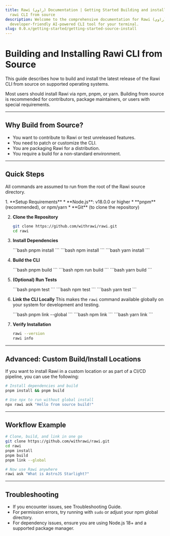```yaml
---
title: Rawi (راوي) Documentation | Getting Started Building and installing the
  rawi CLI from source
description: Welcome to the comprehensive documentation for Rawi (راوي), a
  developer-friendly AI-powered CLI tool for your terminal.
slug: 0.0.x/getting-started/getting-started-source-install
---
```



<Clarity />

# Building and Installing Rawi CLI from Source

This guide describes how to build and install the latest release of the Rawi CLI from source on supported operating systems.

<Aside>
  Most users should install Rawi via npm, pnpm, or yarn. Building from source is recommended for contributors, package maintainers, or users with special requirements.
</Aside>

***

## Why Build from Source?

* You want to contribute to Rawi or test unreleased features.
* You need to patch or customize the CLI.
* You are packaging Rawi for a distribution.
* You require a build for a non-standard environment.

***

## Quick Steps

All commands are assumed to run from the root of the Rawi source directory.

<Steps>
  1. **Setup Requirements**
     * **Node.js**: v18.0.0 or higher
     * **pnpm** (recommended), or npm/yarn
     * **Git** (to clone the repository)

  2. **Clone the Repository**

     ```bash
     git clone https://github.com/withrawi/rawi.git
     cd rawi
     ```

  3. **Install Dependencies**

     <Tabs>
       <TabItem label="pnpm" icon="pnpm">
         ```bash
         pnpm install
         ```
       </TabItem>

       <TabItem label="npm" icon="npm">
         ```bash
         npm install
         ```
       </TabItem>

       <TabItem label="yarn" icon="seti:yarn">
         ```bash
         yarn install
         ```
       </TabItem>
     </Tabs>

  4. **Build the CLI**

     <Tabs>
       <TabItem label="pnpm" icon="pnpm">
         ```bash
         pnpm build
         ```
       </TabItem>

       <TabItem label="npm" icon="npm">
         ```bash
         npm run build
         ```
       </TabItem>

       <TabItem label="yarn" icon="seti:yarn">
         ```bash
         yarn build
         ```
       </TabItem>
     </Tabs>

  5. **(Optional) Run Tests**

     <Tabs>
       <TabItem label="pnpm" icon="pnpm">
         ```bash
         pnpm test
         ```
       </TabItem>

       <TabItem label="npm" icon="npm">
         ```bash
         npm test
         ```
       </TabItem>

       <TabItem label="yarn" icon="seti:yarn">
         ```bash
         yarn test
         ```
       </TabItem>
     </Tabs>

  6. **Link the CLI Locally**
     This makes the `rawi` command available globally on your system for development and testing.

     <Tabs>
       <TabItem label="pnpm" icon="pnpm">
         ```bash
         pnpm link --global
         ```
       </TabItem>

       <TabItem label="npm" icon="npm">
         ```bash
         npm link
         ```
       </TabItem>

       <TabItem label="yarn" icon="seti:yarn">
         ```bash
         yarn link
         ```
       </TabItem>
     </Tabs>

  7. **Verify Installation**

     ```bash
     rawi --version
     rawi info
     ```
</Steps>

***

## Advanced: Custom Build/Install Locations

If you want to install Rawi in a custom location or as part of a CI/CD pipeline, you can use the following:

```bash
# Install dependencies and build
pnpm install && pnpm build

# Use npx to run without global install
npx rawi ask "Hello from source build!"
```

***

## Workflow Example

```bash
# Clone, build, and link in one go
git clone https://github.com/withrawi/rawi.git
cd rawi
pnpm install
pnpm build
pnpm link --global

# Now use Rawi anywhere
rawi ask "What is AstroJS Starlight?"
```

***

## Troubleshooting

* If you encounter issues, see Troubleshooting Guide.
* For permission errors, try running with `sudo` or adjust your npm global directory.
* For dependency issues, ensure you are using Node.js 18+ and a supported package manager.
